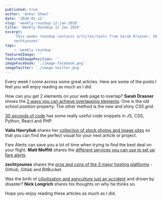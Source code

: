 ```yaml
---
published: true
author: 'Ankur Sheel'
date: '2020-01-12'
slug: 'weekly-roundup-12-jan-2020'
title: 'Weekly Roundup 12 Jan 2020'
excerpt:
    'This weeks roundup contains articles/tools from Sarah Drasner, 30 seconds of code, Valia Havryliuk, Matt Moffitt,
    zechtyounes'
tags:
    - 'weekly roundup'
featuredImage: ''
featuredImagePosition: ''
imageFacebook: './image-facebook.png'
imageTwitter: './image-twitter.png'
---
```


Every week I come across some great articles. Here are some of the posts I feel you will enjoy reading as much as I did.

How can you get 2 elements on your web page to overlap? **Sarah Drasner** shows the
[2 ways you can achieve overlapping elements](https://css-tricks.com/how-to-stack-elements-in-css/). One is the old
school _position_ property. The other method is the new and shiny _CSS grid_.

[30 seconds of code](https://www.30secondsofcode.org/) has some really useful code snippets in JS, CSS, Python, React
and PHP.

**Valia Havryliuk** shares her
[collection of stock photos and image sites](https://dev.to/valiahavryliuk/picking-the-right-stock-photo-for-your-next-design-project-36bd)
so that you can find the perfect visual for your next article or project.

Fare Alerts can save you a lot of time when trying to find the best deal on your flight. **Matt Moffitt** shares the
[different services you can use to set up fare alerts](https://www.pointhacks.co.nz/fare-alerts-cheap-flights/).

**zechtyounes** shares the
[pros and cons of the 3 major hosting platforms](https://dev.to/zechtyounes/gitlab-vs-github-vs-bitbucket-which-one-deserve-your-time-2npm) -
Github, Gitlab and BitBucket.

Was the birth of
[cilivilization and agriculture just an accident](http://theconversation.com/how-the-extinction-of-ice-age-mammals-may-have-forced-us-to-invent-civilisation-128799)
and driven by disaster? **Nick Longrich** shares his thoughts on why he thinks so.

Hope you enjoy reading these articles as much as I did.
